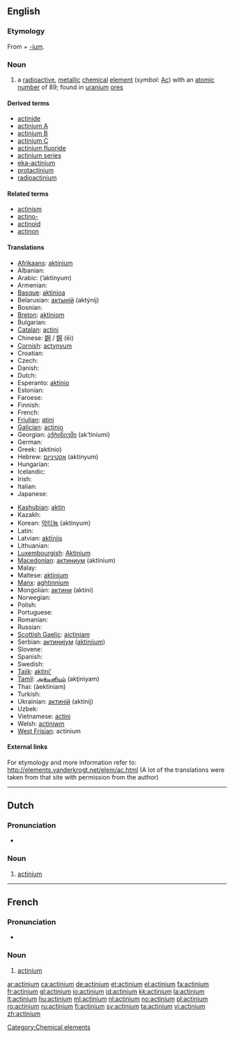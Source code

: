 {{also|Actinium}}
==English==
{{elements|Ac|radon|Ra|thorium|Th}}

===Etymology===
From {{etyl|grc}} {{term|ἀκτίς||ray|sc=Polytonic|tr=aktis|lang=grc}} + [[-ium]].

===Noun===
{{en-noun|-}}
{{wikipedia}}

# a [[radioactive]], [[metallic]] [[chemical]] [[element]] (''symbol'': [[Ac]]) with an [[atomic number]] of 89; found in [[uranium]] [[ore]]s

====Derived terms====
* [[actinide]]
* [[actinium A]]
* [[actinium B]]
* [[actinium C]]
* [[actinium fluoride]]
* [[actinium series]]
* [[eka-actinium]]
* [[protactinium]]
* [[radioactinium]]

====Related terms====
* [[actinism]]
* [[actino-]]
* [[actinoid]]
* [[actinon]]

====Translations====
{{trans-top|chemical element}}
* [[Afrikaans]]: [[aktinium]]
* Albanian: {{t-|sq|aktin|xs=Albanian}}
* Arabic: {{Arab|[[اكتنيوم]]}} (’aktínyum) {{m}}
* Armenian: {{t-|hy|ակտինիում|tr=aktinium}}
* [[Basque]]: [[aktinioa]]
* Belarusian: [[актынiй]] (aktýnij) {{m}}
* Bosnian: {{t-|bs|aktinij}}
* [[Breton]]: [[aktiniom]]
* Bulgarian: {{t-|bg|актиний|m|tr=aktínij}}
* [[Catalan]]: [[actini]]
* Chinese: [[錒]] / [[锕]] (ēi)
* [[Cornish]]: [[actynyum]]
* Croatian: {{t+|hr|aktinij}}
* Czech: {{t-|cs|actinium}}
* Danish: {{t-|da|actinium}}
* Dutch: {{t+|nl|actinium|n}}
* Esperanto: [[aktinio]]
* Estonian: {{t-|et|aktiinium}}
* Faroese: {{t-|fo|actinium|xs=Faroese}}
* Finnish: {{t+|fi|aktinium}}
* French: {{t+|fr|actinium|m}}
* [[Friulian]]: [[atini]]
* [[Galician]]: [[actinio]] {{m}}
* Georgian: [[აქტინიუმი]] (ak‘tiniumi)
* German: {{t+|de|Actinium|n}}
* Greek: {{t+|el|ακτίνιο|n}} (aktínio)
* Hebrew: [[אקטיניום]] (aktínyum)
* Hungarian: {{t+|hu|aktínium}}
* Icelandic: {{t+|is|aktín}}
* Irish: {{t-|ga|achtainiam|xs=Irish}}
* Italian: {{t+|it|attinio|m}}
* Japanese: {{t+|ja|アクチニウム|tr=akuchiniumu}}
{{trans-mid}}
* [[Kashubian]]: [[aktin]]
* Kazakh: {{t-|kk|актиний|tr=aktinii|sc=Cyrl|xs=Kazakh}}
* Korean: [[악티늄]] (aktinyum)
* Latin: {{t+|la|actinium|n}}
* Latvian: [[aktīnijs]]
* Lithuanian: {{t+|lt|aktinis|xs=Lithuanian}}
* [[Luxembourgish]]: [[Aktinium]]
* [[Macedonian]]: [[актиниум]] (aktínium) {{m}}
* Malay: {{t-|ms|aktinium|xs=Malay}}
* Maltese: [[aktinjum]]
* [[Manx]]: [[aghtinnium]]
* Mongolian: [[актини]] (aktini)
* Norwegian: {{t+|no|actinium}}
* Polish: {{t+|pl|aktyn|m}}
* Portuguese: {{t+|pt|actínio|m}}
* Romanian: {{t+|ro|actiniu|n}}
* Russian: {{t+|ru|актиний|m|tr=aktínij}}
* [[Scottish Gaelic]]: [[aictiniam]]
* Serbian: [[актиниjум]] ([[aktinijum]]) {{m}}
* Slovene: {{t+|sl|aktinij}}
* Spanish: {{t+|es|actinio|m}}
* Swedish: {{t+|sv|aktinium|n}}
* [[Tajik]]: [[aktini']]
* [[Tamil]]: [[அக்டினியம்]] (akţiniyam)
* Thai: {{Thai|[[แอกทิเนียม]]}} (àektíniam)
* Turkish: {{t+|tr|aktinyum}}
* Ukrainian: [[актинiй]] (aktínij) {{m}}
* Uzbek: {{t-|uz|актиний|tr=aktiniy|sc=Cyrl|xs=Uzbek}}
* Vietnamese: [[actini]]
* Welsh: [[actiniwm]]
* [[West Frisian]]: actinium
{{trans-bottom}}

====External links====
For etymology and more information refer to:
http://elements.vanderkrogt.net/elem/ac.html
(A lot of the translations were taken from that site with permission from the author)

[[Category:Chemical elements]]

----

==Dutch==
{{wikipedia|lang=nl}}

===Pronunciation===
* {{audio|Nl-actinium.ogg|Audio}}

===Noun===
{{infl|nl|noun|g=n}}

# {{chemical element|lang=nl}} [[actinium#English|actinium]]
----
==French==
{{wikipedia|lang=fr}}

===Pronunciation===
* {{IPA|lang=fr|/ak.ti.njɔm/}}

===Noun===
{{fr-noun-unc|m}}

# {{chemical element|lang=fr}} [[#English|actinium]]

[[ar:actinium]]
[[ca:actinium]]
[[de:actinium]]
[[et:actinium]]
[[el:actinium]]
[[fa:actinium]]
[[fr:actinium]]
[[gl:actinium]]
[[io:actinium]]
[[id:actinium]]
[[kk:actinium]]
[[la:actinium]]
[[lt:actinium]]
[[hu:actinium]]
[[ml:actinium]]
[[nl:actinium]]
[[no:actinium]]
[[pl:actinium]]
[[ro:actinium]]
[[ru:actinium]]
[[fi:actinium]]
[[sv:actinium]]
[[ta:actinium]]
[[vi:actinium]]
[[zh:actinium]]
